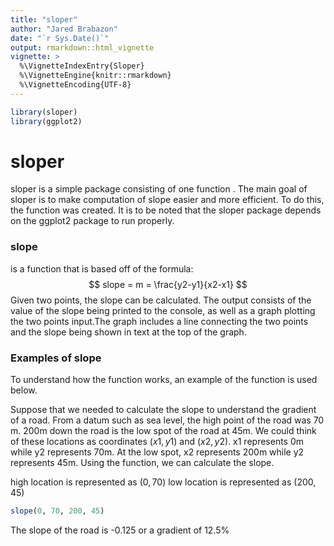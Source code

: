 ```yaml
---
title: "sloper"
author: "Jared Brabazon"
date: "`r Sys.Date()`"
output: rmarkdown::html_vignette
vignette: >
  %\VignetteIndexEntry{Sloper}
  %\VignetteEngine{knitr::rmarkdown}
  %\VignetteEncoding{UTF-8}
---
```

```r
library(sloper)
library(ggplot2)
```

# sloper
sloper is a simple package consisting of one function \slope. The main goal of sloper is to make computation of slope easier and more efficient. To do this, the function \slope was created. It is to be noted that the sloper package depends on the ggplot2 package to run properly.

### slope
\slope is a function that is based off of the formula: 
$$
slope = m = \frac{y2-y1}{x2-x1}
$$
Given two points, the slope can be calculated. The output consists of the value of the slope being printed to the console, as well as a graph plotting the two points input.The graph includes a line connecting the two points and the slope being shown in text at the top of the graph. 

### Examples of slope
To understand how the \slope function works, an example of the function is used below. 

Suppose that we needed to calculate the slope to understand the gradient of a road. From a datum such as sea level, the high point of the road was 70 m. 200m down the road is the low spot of the road at 45m. We could think of these locations as coordinates $(x1, y1)$ and $(x2, y2)$. x1 represents 0m while y2 represents 70m. At the low spot, x2 represents 200m while y2 represents 45m. Using the function, we can calculate the slope.

high location is represented as $(0, 70)$
low location is represented as $(200, 45)$

```r
slope(0, 70, 200, 45)
```
The slope of the road is -0.125 or a gradient of 12.5%

